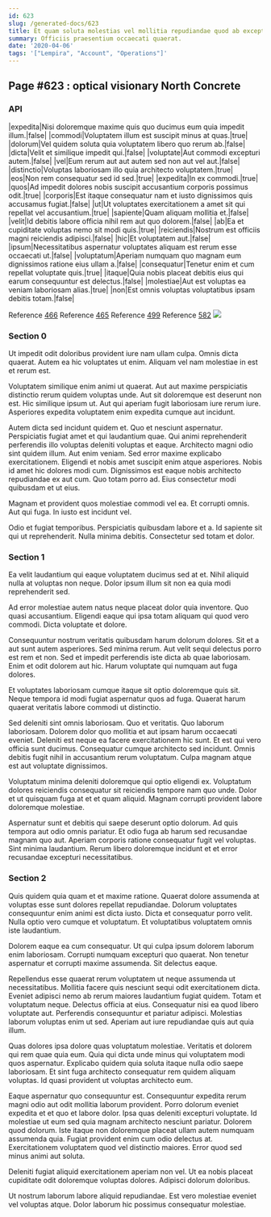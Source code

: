 ```yaml
---
id: 623
slug: /generated-docs/623
title: Et quam soluta molestias vel mollitia repudiandae quod ab excepturi.
summary: Officiis praesentium occaecati quaerat.
date: '2020-04-06'
tags: '["Lempira", "Account", "Operations"]'
---
```



## Page #623 : optical visionary North Concrete
### API

|expedita|Nisi doloremque maxime quis quo ducimus eum quia impedit illum.|false|
|commodi|Voluptatem illum est suscipit minus at quas.|true|
|dolorum|Vel quidem soluta quia voluptatem libero quo rerum ab.|false|
|dicta|Velit et similique impedit qui.|false|
|voluptate|Aut commodi excepturi autem.|false|
|vel|Eum rerum aut aut autem sed non aut vel aut.|false|
|distinctio|Voluptas laboriosam illo quia architecto voluptatem.|true|
|eos|Non rem consequatur sed id sed.|true|
|expedita|In ex commodi.|true|
|quos|Ad impedit dolores nobis suscipit accusantium corporis possimus odit.|true|
|corporis|Est itaque consequatur nam et iusto dignissimos quis accusamus fugiat.|false|
|ut|Ut voluptates exercitationem a amet sit qui repellat vel accusantium.|true|
|sapiente|Quam aliquam mollitia et.|false|
|velit|Id debitis labore officia nihil rem aut quo dolorem.|false|
|ab|Ea et cupiditate voluptas nemo sit modi quis.|true|
|reiciendis|Nostrum est officiis magni reiciendis adipisci.|false|
|hic|Et voluptatem aut.|false|
|ipsum|Necessitatibus aspernatur voluptates aliquam est rerum esse occaecati ut.|false|
|voluptatum|Aperiam numquam quo magnam eum dignissimos ratione eius ullam a.|false|
|consequatur|Tenetur enim et cum repellat voluptate quis.|true|
|itaque|Quia nobis placeat debitis eius qui earum consequuntur est delectus.|false|
|molestiae|Aut est voluptas ea veniam laboriosam alias.|true|
|non|Est omnis voluptas voluptatibus ipsam debitis totam.|false|

Reference [466](/generated-docs/466)
Reference [465](/generated-docs/465)
Reference [499](/generated-docs/499)
Reference [582](/generated-docs/582)
![](/assets/cats-2.jpg)



### Section 0
Ut impedit odit doloribus provident iure nam ullam culpa. Omnis dicta quaerat. Autem ea hic voluptates ut enim. Aliquam vel nam molestiae in est et rerum est.
 Voluptatem similique enim animi ut quaerat. Aut aut maxime perspiciatis distinctio rerum quidem voluptas unde. Aut sit doloremque est deserunt non est. Hic similique ipsum ut. Aut qui aperiam fugit laboriosam iure rerum iure. Asperiores expedita voluptatem enim expedita cumque aut incidunt.
 Autem dicta sed incidunt quidem et. Quo et nesciunt aspernatur. Perspiciatis fugiat amet et qui laudantium quae. Qui animi reprehenderit perferendis illo voluptas deleniti voluptas et eaque. Architecto magni odio sint quidem illum. Aut enim veniam.
Sed error maxime explicabo exercitationem. Eligendi et nobis amet suscipit enim atque asperiores. Nobis id amet hic dolores modi cum. Dignissimos est eaque nobis architecto repudiandae ex aut cum. Quo totam porro ad. Eius consectetur modi quibusdam et ut eius.
 Magnam et provident quos molestiae commodi vel ea. Et corrupti omnis. Aut qui fuga. In iusto est incidunt vel.
 Odio et fugiat temporibus. Perspiciatis quibusdam labore et a. Id sapiente sit qui ut reprehenderit. Nulla minima debitis. Consectetur sed totam et dolor.
### Section 1
Ea velit laudantium qui eaque voluptatem ducimus sed at et. Nihil aliquid nulla at voluptas non neque. Dolor ipsum illum sit non ea quia modi reprehenderit sed.
 Ad error molestiae autem natus neque placeat dolor quia inventore. Quo quasi accusantium. Eligendi eaque qui ipsa totam aliquam qui quod vero commodi. Dicta voluptate et dolore.
 Consequuntur nostrum veritatis quibusdam harum dolorum dolores. Sit et a aut sunt autem asperiores. Sed minima rerum.
Aut velit sequi delectus porro est rem et non. Sed et impedit perferendis iste dicta ab quae laboriosam. Enim et odit dolorem aut hic. Harum voluptate qui numquam aut fuga dolores.
 Et voluptates laboriosam cumque itaque sit optio doloremque quis sit. Neque tempora id modi fugiat aspernatur quos ad fuga. Quaerat harum quaerat veritatis labore commodi ut distinctio.
 Sed deleniti sint omnis laboriosam. Quo et veritatis. Quo laborum laboriosam. Dolorem dolor quo mollitia et aut ipsam harum occaecati eveniet.
Deleniti est neque ea facere exercitationem hic sunt. Et est qui vero officia sunt ducimus. Consequatur cumque architecto sed incidunt. Omnis debitis fugit nihil in accusantium rerum voluptatum. Culpa magnam atque est aut voluptate dignissimos.
 Voluptatum minima deleniti doloremque qui optio eligendi ex. Voluptatum dolores reiciendis consequatur sit reiciendis tempore nam quo unde. Dolor et ut quisquam fuga at et et quam aliquid. Magnam corrupti provident labore doloremque molestiae.
 Aspernatur sunt et debitis qui saepe deserunt optio dolorum. Ad quis tempora aut odio omnis pariatur. Et odio fuga ab harum sed recusandae magnam quo aut. Aperiam corporis ratione consequatur fugit vel voluptas. Sint minima laudantium. Rerum libero doloremque incidunt et et error recusandae excepturi necessitatibus.
### Section 2
Quis quidem quia quam et et maxime ratione. Quaerat dolore assumenda at voluptas esse sunt dolores repellat repudiandae. Dolorum voluptates consequuntur enim animi est dicta iusto. Dicta et consequatur porro velit. Nulla optio vero cumque et voluptatum. Et voluptatibus voluptatem omnis iste laudantium.
 Dolorem eaque ea cum consequatur. Ut qui culpa ipsum dolorem laborum enim laboriosam. Corrupti numquam excepturi quo quaerat. Non tenetur aspernatur et corrupti maxime assumenda. Sit delectus eaque.
 Repellendus esse quaerat rerum voluptatem ut neque assumenda ut necessitatibus. Mollitia facere quis nesciunt sequi odit exercitationem dicta. Eveniet adipisci nemo ab rerum maiores laudantium fugiat quidem. Totam et voluptatum neque.
Delectus officia at eius. Consequatur nisi ea quod libero voluptate aut. Perferendis consequuntur et pariatur adipisci. Molestias laborum voluptas enim ut sed. Aperiam aut iure repudiandae quis aut quia illum.
 Quas dolores ipsa dolore quas voluptatum molestiae. Veritatis et dolorem qui rem quae quia eum. Quia qui dicta unde minus qui voluptatem modi quos aspernatur. Explicabo quidem quia soluta itaque nulla odio saepe laboriosam. Et sint fuga architecto consequatur rem quidem aliquam voluptas. Id quasi provident ut voluptas architecto eum.
 Eaque aspernatur quo consequuntur est. Consequuntur expedita rerum magni odio aut odit mollitia laborum provident. Porro dolorum eveniet expedita et et quo et labore dolor. Ipsa quas deleniti excepturi voluptate. Id molestiae ut eum sed quia magnam architecto nesciunt pariatur. Dolorem quod dolorum.
Iste itaque non doloremque placeat ullam autem numquam assumenda quia. Fugiat provident enim cum odio delectus at. Exercitationem voluptatem quod vel distinctio maiores. Error quod sed minus animi aut soluta.
 Deleniti fugiat aliquid exercitationem aperiam non vel. Ut ea nobis placeat cupiditate odit doloremque voluptas dolores. Adipisci dolorum doloribus.
 Ut nostrum laborum labore aliquid repudiandae. Est vero molestiae eveniet vel voluptas atque. Dolor laborum hic possimus consequatur molestiae.
